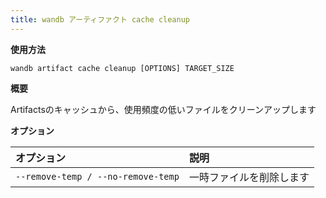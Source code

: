 ```yaml
---
title: wandb アーティファクト cache cleanup
---
```


**使用方法**

`wandb artifact cache cleanup [OPTIONS] TARGET_SIZE`

**概要**

Artifactsのキャッシュから、使用頻度の低いファイルをクリーンアップします


**オプション**

| **オプション** | **説明** |
| :--- | :--- |
| `--remove-temp / --no-remove-temp` | 一時ファイルを削除します |